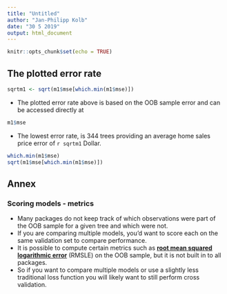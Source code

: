 ```yaml
---
title: "Untitled"
author: "Jan-Philipp Kolb"
date: "30 5 2019"
output: html_document
---
```


```r
knitr::opts_chunk$set(echo = TRUE)
```


## The plotted error rate

```r
sqrtm1 <- sqrt(m1$mse[which.min(m1$mse)])
```


- The plotted error rate above is based on the OOB sample error and can be accessed directly at 

```r
m1$mse
```

- The lowest error rate, is 344 trees providing an average home sales price error of  `r sqrtm1` Dollar.

```r
which.min(m1$mse)
sqrt(m1$mse[which.min(m1$mse)])
```


<!--
if we did not want to use the OOB samples. 
valid_split <- valid_split%>% na.omit()
-->

<!--
## A validation set to measure predictive accuracy

- `randomForest` also allows us to use a validation set to measure predictive accuracy 
- Here we split our training set further to create a training and validation set. 
- The validation data is in `xtest` and `ytest`.

```r
set.seed(123)
valid_split <- initial_split(ames_train, .8)
# training data
ames_train_v2 <- analysis(valid_split)
# validation data
ames_valid <- rsample::assessment(valid_split)
x_test <- ames_valid[setdiff(names(ames_valid), "Sale_Price")]
y_test <- ames_valid$Sale_Price
```


## Run the model   

- With the command `randomForest`

```r
rf_oob_comp <- randomForest(formula=Sale_Price ~ .,
  data=ames_train_v2,xtest = x_test,ytest=y_test)
```

```r
save(rf_oob_comp,file="../data/ml_rf_oob_comp.RData")
```

```r
load("../data/ml_rf_oob_comp.RData")
```

### extract OOB & validation errors

```r
oob <- sqrt(rf_oob_comp$mse)
validation <- sqrt(rf_oob_comp$test$mse)
```



## compare error rates

- Extract OOB & validation errors

```r
tibble::tibble(
  `Out of Bag Error` = oob,
  `Test error` = validation,
  ntrees = 1:rf_oob_comp$ntree
) %>%
  gather(Metric, RMSE, -ntrees) %>%
  ggplot(aes(ntrees, RMSE, color = Metric)) +
  geom_line() +
  scale_y_continuous(labels = scales::dollar) +
  xlab("Number of trees")
```

## 

```r
## Compare error rates
tibble::tibble(
  `Out of Bag Error` = oob,
  `Test error` = validation,
  ntrees = 1:rf_oob_comp$ntree
) %>%
  gather(Metric, RMSE, -ntrees) %>%
  ggplot(aes(ntrees, RMSE, color = Metric)) +
  geom_line() +
  scale_y_continuous(labels = scales::dollar) +
  xlab("Number of trees")
```

-->


## Annex 


### Scoring models - metrics

- Many packages do not keep track of which observations were part of the OOB sample for a given tree and which were not. 
- If you are comparing multiple models, you’d want to score each on the same validation set to compare performance. 
- It is possible to compute certain metrics such as [**root mean squared logarithmic error**](https://peltarion.com/knowledge-center/documentation/modeling-view/build-an-ai-model/loss-functions/mean-squared-logarithmic-error) (RMSLE) on the OOB sample, but it is not built in to all packages. 
- So if you want to compare multiple models or use a slightly less traditional loss function you will likely want to still perform cross validation.


<!--
https://maths-people.anu.edu.au/~johnm/courses/r/exercises/pdf/r-exercises.pdf
https://www.hackerearth.com/practice/machine-learning/machine-learning-algorithms/tutorial-random-forest-parameter-tuning-r/tutorial/
-->

  



